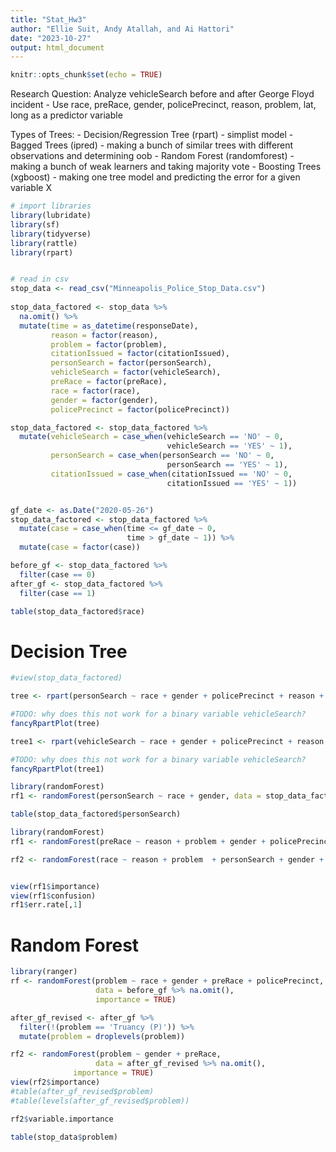 ```yaml
---
title: "Stat_Hw3"
author: "Ellie Suit, Andy Atallah, and Ai Hattori"
date: "2023-10-27"
output: html_document
---
```


```r
knitr::opts_chunk$set(echo = TRUE)
```

Research Question: 
Analyze vehicleSearch before and after George Floyd incident
- Use race, preRace, gender, policePrecinct, reason, problem, lat, long as a predictor variable 


Types of Trees: 
- Decision/Regression Tree (rpart) - simplist model 
- Bagged Trees (ipred) - making a bunch of similar trees with different observations and determining oob 
- Random Forest (randomforest) - making a bunch of weak learners and taking majority vote
- Boosting Trees (xgboost) - making one tree model and predicting the error for a given variable X 



```r
# import libraries
library(lubridate)
library(sf)
library(tidyverse)
library(rattle)
library(rpart)


# read in csv
stop_data <- read_csv("Minneapolis_Police_Stop_Data.csv")
  
stop_data_factored <- stop_data %>%
  na.omit() %>%
  mutate(time = as_datetime(responseDate),
         reason = factor(reason),
         problem = factor(problem),
         citationIssued = factor(citationIssued),
         personSearch = factor(personSearch),
         vehicleSearch = factor(vehicleSearch),
         preRace = factor(preRace),
         race = factor(race),
         gender = factor(gender),
         policePrecinct = factor(policePrecinct))

stop_data_factored <- stop_data_factored %>%
  mutate(vehicleSearch = case_when(vehicleSearch == 'NO' ~ 0,
                                   vehicleSearch == 'YES' ~ 1),
         personSearch = case_when(personSearch == 'NO' ~ 0,
                                   personSearch == 'YES' ~ 1),
         citationIssued = case_when(citationIssued == 'NO' ~ 0,
                                   citationIssued == 'YES' ~ 1))



```


```r
gf_date <- as.Date("2020-05-26")
stop_data_factored <- stop_data_factored %>%
  mutate(case = case_when(time <= gf_date ~ 0,
                          time > gf_date ~ 1)) %>%
  mutate(case = factor(case))

before_gf <- stop_data_factored %>%
  filter(case == 0) 
after_gf <- stop_data_factored %>%
  filter(case == 1)


```
```r
table(stop_data_factored$race)
```


# Decision Tree
```r
#view(stop_data_factored)

tree <- rpart(personSearch ~ race + gender + policePrecinct + reason + problem + case + lat + long + preRace, data = stop_data_factored) 

#TODO: why does this not work for a binary variable vehicleSearch? 
fancyRpartPlot(tree)

```

```r
tree1 <- rpart(vehicleSearch ~ race + gender + policePrecinct + reason + problem + case + lat + long + preRace, data = stop_data_factored) 

#TODO: why does this not work for a binary variable vehicleSearch? 
fancyRpartPlot(tree1)
```



```r
library(randomForest)
rf1 <- randomForest(personSearch ~ race + gender, data = stop_data_factored) 


```

```r
table(stop_data_factored$personSearch)
```

```r
library(randomForest)
rf1 <- randomForest(preRace ~ reason + problem + gender + policePrecinct + night + lat + long, data = stop_data_factored, mtry = 4, importance = TRUE) 

rf2 <- randomForest(race ~ reason + problem  + personSearch + gender + policePrecinct + lat + long, data = stop_data_factored, mtry = 4, importance = TRUE)


view(rf1$importance)
view(rf1$confusion)
rf1$err.rate[,1]
```







# Random Forest
```r
library(ranger)
rf <- randomForest(problem ~ race + gender + preRace + policePrecinct, 
                   data = before_gf %>% na.omit(),
                   importance = TRUE)

after_gf_revised <- after_gf %>%
  filter(!(problem == 'Truancy (P)')) %>%
  mutate(problem = droplevels(problem))

rf2 <- randomForest(problem ~ gender + preRace, 
                   data = after_gf_revised %>% na.omit(),
              importance = TRUE)
view(rf2$importance)
#table(after_gf_revised$problem)
#table(levels(after_gf_revised$problem))

rf2$variable.importance
```

```r
table(stop_data$problem)
```






